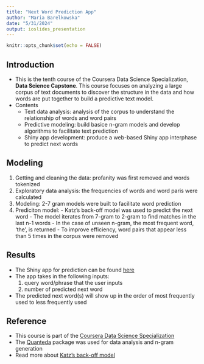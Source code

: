 ```yaml
---
title: "Next Word Prediction App"
author: "Maria Barelkowska"
date: "5/31/2024"
output: ioslides_presentation
---
```


```r
knitr::opts_chunk$set(echo = FALSE)
```

## Introduction
  - This is the tenth course of the Coursera Data Science Specialization, **Data Science Capstone**. This course focuses on analyzing a large corpus of text documents to discover the structure in the data and how words are put together to build a predictive text model.
  - Contents
    - Text data analysis: analysis of the corpus to understand the relationship of words and word pairs
    - Predictive modeling: build basice n-gram models and develop algorithms to facilitate text prediction
    - Shiny app development: produce a web-based Shiny app interphase to predict next words

## Modeling
  1. Getting and cleaning the data: profanity was first removed and words tokenized
  2. Exploratory data analysis: the frequencies of words and word paris were calculated
  3. Modeling: 2-7 gram models were built to facilitate word prediction
  4. Prediciton model: 
    - Katz's back-off model was used to predict the next word
    - The model iterates from 7-gram to 2-gram to find matches in the last n-1 words
    - In the case of unseen n-gram, the most frequent word, 'the', is returned
    - To improve efficiency, word pairs that appear less than 5 times in the corpus were removed

## Results
  - The Shiny app for prediction can be found [here](https://wamber.shinyapps.io/wordPred/)
  - The app takes in the following inputs:
    1. query word/phrase that the user inputs
    2. number of predicted next word
  - The predicted next word(s) will show up in the order of most frequently used to less frequently used

## Reference
  - This course is part of the [Coursera Data Science Specialization](https://www.coursera.org/specializations/jhu-data-science)
  - The [Quanteda](https://quanteda.io/) package was used for data analysis and n-gram generation
  - Read more about [Katz's back-off model](https://en.wikipedia.org/wiki/Katz%27s_back-off_model)
